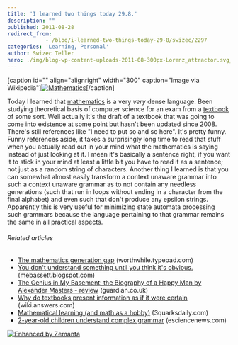 ```yaml
---
title: 'I learned two things today 29.8.'
description: ""
published: 2011-08-28
redirect_from: 
            - /blog/i-learned-two-things-today-29-8/swizec/2297
categories: 'Learning, Personal'
author: Swizec Teller
hero: ./img/blog-wp-content-uploads-2011-08-300px-Lorenz_attractor.svg_.png
---
```

\[caption id="" align="alignright" width="300" caption="Image via Wikipedia"][![Mathematics](./img/blog-wp-content-uploads-2011-08-300px-Lorenz_attractor.svg_.png "Mathematics")](http://commons.wikipedia.org/wiki/File:Lorenz_attractor.svg)\[/caption]

Today I learned that [mathematics](http://en.wikipedia.org/wiki/Mathematics "Mathematics") is a very _very_ dense language. Been studying theoretical basis of computer science for an exam from a [textbook](http://en.wikipedia.org/wiki/Textbook "Textbook") of some sort. Well actually it's the draft of a textbook that was going to come into existence at some point but hasn't been updated since 2008. There's still references like "I need to put so and so here". It's pretty funny. Funny references aside, it takes a surprisingly long time to read that stuff when you actually read out in your mind what the mathematics is saying instead of just looking at it. I mean it's basically a sentence right, if you want it to stick in your mind at least a little bit you have to read it as a sentence; not just as a random string of characters. Another thing I learned is that you can somewhat almost easily transform a context unaware grammar into such a context unaware grammar as to not contain any needless generations (such that run in loops without ending in a character from the final alphabet) and even such that don't produce any epsilon strings. Apparently this is very useful for minimizing state automata processing such grammars because the language pertaining to that grammar remains the same in all practical aspects.

###### Related articles

- [The mathematics generation gap](http://worthwhile.typepad.com/worthwhile_canadian_initi/2011/05/bridging-the-mathematics-generation-gap.html) (worthwhile.typepad.com)
- [You don't understand something until you think it's obvious.](http://mebassett.blogspot.com/2011/06/you-dont-understand-something-until-you.html) (mebassett.blogspot.com)
- [The Genius in My Basement: the Biography of a Happy Man by Alexander Masters - review](http://r.zemanta.com/?u=http%3A//www.guardian.co.uk/books/2011/aug/28/genius-basement-alexander-masters-review&a=53261337&rid=4e3b1538-4619-4c97-8258-e9106def5e33&e=883116130eaead154a82a3dffbf7505b) (guardian.co.uk)
- [Why do textbooks present information as if it were certain](http://wiki.answers.com/Q/Why_do_textbooks_present_information_as_if_it_were_certain) (wiki.answers.com)
- [Mathematical learning (and math as a hobby)](http://www.3quarksdaily.com/3quarksdaily/2011/08/mathematical-learning-and-math-as-a-hobby.html) (3quarksdaily.com)
- [2-year-old children understand complex grammar](http://esciencenews.com/articles/2011/08/23/2.year.old.children.understand.complex.grammar) (esciencenews.com)

[![Enhanced by Zemanta](http://img.zemanta.com/zemified_e.png?x-id=4e3b1538-4619-4c97-8258-e9106def5e33)](http://www.zemanta.com/ "Enhanced by Zemanta")